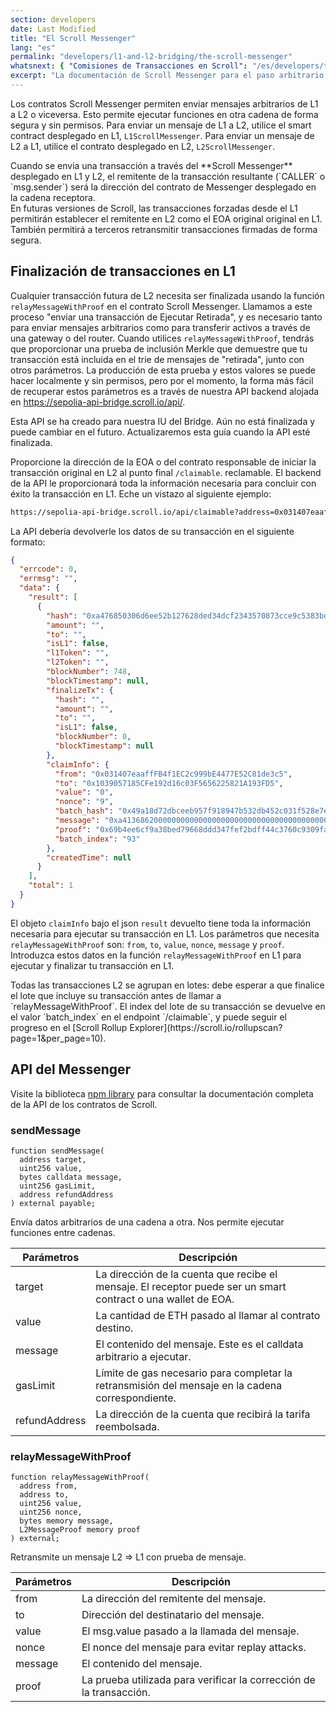 ```yaml
---
section: developers
date: Last Modified
title: "El Scroll Messenger"
lang: "es"
permalink: "developers/l1-and-l2-bridging/the-scroll-messenger"
whatsnext: { "Comisiones de Transacciones en Scroll": "/es/developers/transaction-fees-on-scroll/" }
excerpt: "La documentación de Scroll Messenger para el paso arbitrario de mensajes entre L1 y L2."
---
```



Los contratos Scroll Messenger permiten enviar mensajes arbitrarios de L1 a L2 o viceversa. Esto permite ejecutar funciones en otra cadena de forma segura y sin permisos. Para enviar un mensaje de L1 a L2, utilice
el smart contract  desplegado en L1, `L1ScrollMessenger`. Para enviar un mensaje de L2 a L1, utilice el contrato desplegado en L2, `L2ScrollMessenger`.

<Aside type="caution" title="">
  Cuando se envia una transacción a través del **Scroll Messenger** desplegado en L1 y L2, el remitente de la transacción resultante
  (`CALLER` o `msg.sender`) será la dirección del contrato de Messenger desplegado en la cadena receptora.
  <br />
  En futuras versiones de Scroll, las transacciones forzadas desde el L1 permitirán establecer el remitente en L2 como el EOA original
  original en L1. También permitirá a terceros retransmitir transacciones firmadas de forma segura.
</Aside>

## Finalización de transacciones en L1

Cualquier transacción futura de L2 necesita ser finalizada usando la función `relayMessageWithProof` en el contrato Scroll Messenger. Llamamos a este proceso "enviar una transacción de Ejecutar Retirada", y es necesario tanto para enviar mensajes arbitrarios como para transferir activos a través de una gateway o del router. Cuando utilices `relayMessageWithProof`, tendrás que proporcionar una prueba de inclusión Merkle que demuestre que tu transacción está incluida en el trie de mensajes de "retirada", junto con otros parámetros. La producción de esta prueba y estos valores se puede hacer localmente y sin permisos, pero por el momento, la forma más fácil de recuperar estos parámetros es a través de nuestra API backend alojada en https://sepolia-api-bridge.scroll.io/api/.

<Aside type="danger" title="API Experimental">
  Esta API se ha creado para nuestra IU del Bridge. Aún no está finalizada y puede cambiar en el futuro. Actualizaremos esta guía
  cuando la API esté finalizada.
</Aside>

Proporcione la dirección de la EOA o del contrato responsable de iniciar la transacción original en L2 al punto final `/claimable`.
reclamable. El backend de la API le proporcionará toda la información necesaria para concluir con éxito la transacción en L1.
Eche un vistazo al siguiente ejemplo:

```bash
https://sepolia-api-bridge.scroll.io/api/claimable?address=0x031407eaaffFB4f1EC2c999bE4477E52C81de3c5&page_size=10&page=1
```

La API debería devolverle los datos de su transacción en el siguiente formato:

```json
{
  "errcode": 0,
  "errmsg": "",
  "data": {
    "result": [
      {
        "hash": "0xa476850306d6ee52b127628ded34dcf2343570873cce9c5383bd497db48d4f9b",
        "amount": "",
        "to": "",
        "isL1": false,
        "l1Token": "",
        "l2Token": "",
        "blockNumber": 748,
        "blockTimestamp": null,
        "finalizeTx": {
          "hash": "",
          "amount": "",
          "to": "",
          "isL1": false,
          "blockNumber": 0,
          "blockTimestamp": null
        },
        "claimInfo": {
          "from": "0x031407eaaffFB4f1EC2c999bE4477E52C81de3c5",
          "to": "0x1039057185CFe192d16c03F5656225821A193FD5",
          "value": "0",
          "nonce": "9",
          "batch_hash": "0x49a18d72dbceeb957f918947b532db452c031f528e7e6bf329007066638c5e50",
          "message": "0xa413686200000000000000000000000000000000000000000000000000000000000000200000000000000000000000000000000000000000000000000000000000000005686f6c6973000000000000000000000000000000000000000000000000000000",
          "proof": "0x69b4ee6cf9a38bed79668ddd347fef2bdff44c3760c9309fa41decfd60202d22ad3228b676f7d3cd4284a5443f17f1962b36e491b30a40b2405849e597ba5fb5b4c11951957c6f8f642c4af61cd6b24640fec6dc7fc607ee8206a99e92410d3079f53171df5c0661d2afe86c4d97b6f34278daf6a0ea9baff5b4fc979d5629a5",
          "batch_index": "93"
        },
        "createdTime": null
      }
    ],
    "total": 1
  }
}
```

El objeto `claimInfo` bajo el json `result` devuelto tiene toda la información necesaria para ejecutar su transacción en L1. Los parámetros que necesita `relayMessageWithProof` son: `from`, `to`, `value`, `nonce`, `message` y `proof`. Introduzca estos datos en
la función `relayMessageWithProof` en L1 para ejecutar y finalizar tu transacción en L1.

<Aside type="tip" title="">
  Todas las transacciones L2 se agrupan en lotes: debe esperar a que finalice el lote que incluye su transacción antes de llamar a `relayMessageWithProof`. El index del lote de su transacción se devuelve en el valor `batch_index` en el endpoint `/claimable`, y puede seguir el progreso en el [Scroll Rollup
  Explorer](https://scroll.io/rollupscan?page=1&per_page=10).
</Aside>

## API del Messenger

Visite la biblioteca [npm library](https://www.npmjs.com/package/@scroll-tech/contracts?activeTab=code) para consultar la documentación completa de la API de los contratos de Scroll.

### sendMessage

```solidity
function sendMessage(
  address target,
  uint256 value,
  bytes calldata message,
  uint256 gasLimit,
  address refundAddress
) external payable;
```

Envía datos arbitrarios de una cadena a otra. Nos permite ejecutar funciones entre cadenas.

| Parámetros    | Descripción                                                                                                         |
| ------------- | ------------------------------------------------------------------------------------------------------------------- |
| target        | La dirección de la cuenta que recibe el mensaje. El receptor puede ser un smart contract o una wallet de EOA. |
| value         | La cantidad de ETH pasado al llamar al contrato destino.                                                        |
| message       | El contenido del mensaje. Este es el calldata arbitrario a ejecutar.                                          |
| gasLimit      | Límite de gas necesario para completar la retransmisión del mensaje en la cadena correspondiente.                                        |
| refundAddress | La dirección de la cuenta que recibirá la tarifa reembolsada.                                                      |

### relayMessageWithProof

```solidity
function relayMessageWithProof(
  address from,
  address to,
  uint256 value,
  uint256 nonce,
  bytes memory message,
  L2MessageProof memory proof
) external;
```

Retransmite un mensaje L2 => L1 con prueba de mensaje.

| Parámetros | Descripción                                                  |
| --------- | ------------------------------------------------------------ |
| from      | La dirección del remitente del mensaje.                    |
| to        | Dirección del destinatario del mensaje.                 |
| value     | El msg.value pasado a la llamada del mensaje.                    |
| nonce     | El nonce del mensaje para evitar replay attacks.             |
| message   | El contenido del mensaje.                                  |
| proof     | La prueba utilizada para verificar la corrección de la transacción. |
